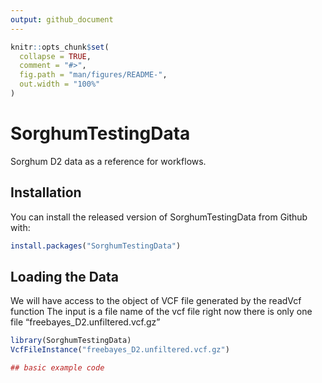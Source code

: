 ```yaml
---
output: github_document
---
```


<!-- README.md is generated from README.Rmd. Please edit that file -->

```r
knitr::opts_chunk$set(
  collapse = TRUE,
  comment = "#>",
  fig.path = "man/figures/README-",
  out.width = "100%"
)
```

# SorghumTestingData

<!-- badges: start -->
<!-- badges: end -->

Sorghum D2 data as a reference for workflows.

## Installation

You can install the released version of SorghumTestingData from Github with:

``` r
install.packages("SorghumTestingData")
```

## Loading the Data

We will have access to the object of VCF file generated by the readVcf function
The input is a file name of the vcf file right now there is only one file "freebayes_D2.unfiltered.vcf.gz"
```r
library(SorghumTestingData)
VcfFileInstance("freebayes_D2.unfiltered.vcf.gz")

## basic example code
```

